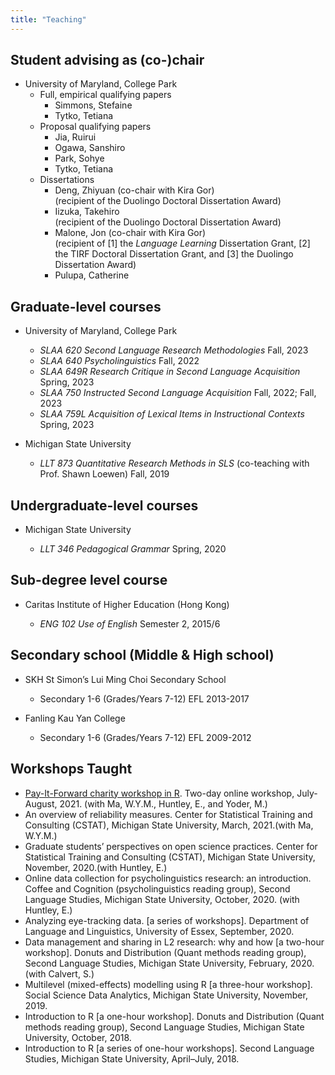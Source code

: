 ```yaml
---
title: "Teaching"
---
```


## Student advising as (co-)chair 
* University of Maryland, College Park
  + Full, empirical qualifying papers 
      + Simmons, Stefaine
      + Tytko, Tetiana
    
  + Proposal qualifying papers
      + Jia, Ruirui
      + Ogawa, Sanshiro
      + Park, Sohye
      + Tytko, Tetiana
    
  + Dissertations 
    + Deng, Zhiyuan (co-chair with Kira Gor)\
    (recipient of the Duolingo Doctoral Dissertation Award)
    + Iizuka, Takehiro\
    (recipient of the Duolingo Doctoral Dissertation Award)
    + Malone, Jon (co-chair with Kira Gor)\
    (recipient of [1] the *Language Learning* Dissertation Grant, [2] the TIRF Doctoral Dissertation Grant, and [3] the Duolingo Dissertation Award)
    + Pulupa, Catherine
    
## Graduate-level courses

* University of Maryland, College Park

  + *SLAA 620 Second Language Research Methodologies* Fall, 2023
  + *SLAA 640 Psycholinguistics* Fall, 2022
  + *SLAA 649R Research Critique in Second Language Acquisition* Spring, 2023
  + *SLAA 750 Instructed Second Language Acquisition* Fall, 2022; Fall, 2023
  + *SLAA 759L Acquisition of Lexical Items in Instructional Contexts* Spring, 2023 

* Michigan State University

  +  *LLT 873 Quantitative Research Methods in SLS* (co-teaching with Prof. Shawn Loewen) Fall, 2019

## Undergraduate-level courses

* Michigan State University

  +  *LLT 346 Pedagogical Grammar* Spring, 2020

## Sub-degree level course

* Caritas Institute of Higher Education (Hong Kong)

  +  *ENG 102 Use of English* Semester 2, 2015/6

## Secondary school (Middle & High school)

* SKH St Simon’s Lui Ming Choi Secondary School

  +  Secondary 1-6 (Grades/Years 7-12) EFL 2013-2017

* Fanling Kau Yan College

  +  Secondary 1-6 (Grades/Years 7-12) EFL 2009-2012
  
## Workshops Taught
  * [Pay-It-Forward charity workshop in R](https://bronson-hui.github.io/payitforwardworkshops/index.html). Two-day online workshop, July-August, 2021. (with Ma, W.Y.M., Huntley, E., and Yoder, M.)
  * An overview of reliability measures. Center for Statistical Training and Consulting (CSTAT), Michigan State University, March, 2021.(with Ma, W.Y.M.)
  * Graduate students’ perspectives on open science practices. Center for Statistical Training and Consulting (CSTAT), Michigan State University, November, 2020.(with Huntley, E.)
  *  Online data collection for psycholinguistics research: an introduction. Coffee and Cognition (psycholinguistics reading group), Second Language Studies, Michigan State University, October, 2020. (with Huntley, E.)
  * Analyzing eye-tracking data. [a series of workshops]. Department of Language and Linguistics, University of Essex, September, 2020. 
  * Data management and sharing in L2 research: why and how [a two-hour workshop]. Donuts and Distribution (Quant methods reading group), Second Language Studies, Michigan State University, February, 2020. (with Calvert, S.)
  * Multilevel (mixed-effects) modelling using R [a three-hour workshop]. Social Science Data Analytics, Michigan State University, November, 2019.
  * Introduction to R [a one-hour workshop]. Donuts and Distribution (Quant methods reading group), Second Language Studies, Michigan State University, October, 2018.
  * Introduction to R [a series of one-hour workshops]. Second Language Studies, Michigan State University, April–July, 2018. 

